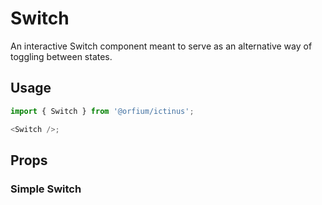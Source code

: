 
<Meta title="Design System/Switch" component={Switch} />

# Switch

An interactive Switch component meant to serve as an alternative way of toggling between states.

## Usage

```js
import { Switch } from '@orfium/ictinus';

<Switch />;
```

## Props

<ArgTypes of={Switch} />

### Simple Switch

<Canvas>
  <Story name="Simple Switch" parameters={{ decorators: [withKnobs] }}>
    <Stack>
      <SwitchShowcase
        hasLabel={boolean('hasLabel', true)}
        label={text('label', 'Label showcase text')}
        isDisabled={boolean('isDisabled', false)}
        labelPlacement={select('labelPlacement', ['left', 'right'], 'left')}
      />
    </Stack>
  </Story>
</Canvas>
